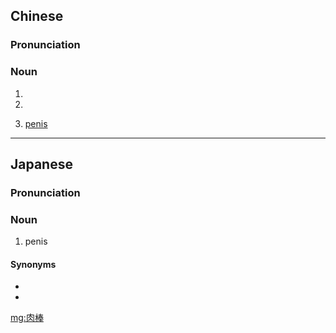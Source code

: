 ==Chinese==
{{zh-forms}}
{{wikipedia|lang=zh}}

===Pronunciation===
{{zh-pron
|m=ròubàng,er=y
|c=juk6 paang5
|cat=n
}}

===Noun===
{{zh-noun}}

# {{zh-alt-name|蟹肉棒|[[crabstick]]}}
# {{zh-alt-name|牛肉棒|[[beef]] [[stick]]}}
# {{lb|zh|slang}} [[penis]]

----

==Japanese==
{{ja-kanjitab|にく|ぼう|yomi=o}}

===Pronunciation===
{{ja-pron|にくぼう|y=o}}

===Noun===
{{ja-noun|にくぼう}}

# {{lb|ja|slang}} penis

====Synonyms====
* {{ja-r|陰茎|いんけい}}
* {{ja-r|ちんぽ}}

[[mg:肉棒]]